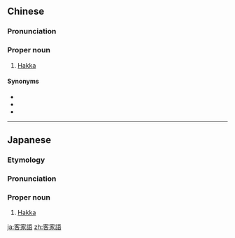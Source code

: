 {{also|客家语}}
==Chinese==
{{zh-forms|s=客家语|type=21}}

===Pronunciation===
{{zh-pron
|m=Kèjiāyǔ
|c=haak3 gaa1 jyu5
|h=pfs=Hak-kâ-ngî
|md=káh-gă-ngṳ̄
|mn=Kheh-ka-gí/Kheh-ka-gú
|cat=n
}}

===Proper noun===
{{zh-propn}}

# [[Hakka]]

====Synonyms====
* {{zh-l|客家話}}
* {{zh-l|客語}}
* {{zh-l|客話}}

----

==Japanese==
{{wikipedia|lang=ja}}
{{ja-kanjitab|はっ|か|ご|yomi=irr}}

===Etymology===
{{suf|ja|客家|語|tr1=Hakka|t1=[[Hakka]]s|tr2=go|t2=[[language]]|sort=はっかご}}

===Pronunciation===
{{ja-pron|ハッカご|y=i}}

===Proper noun===
{{ja-pos|proper|ハッカご}}

# [[Hakka]]

{{C|ja|Languages|sort=はっかご}}
[[ja:客家語]]
[[zh:客家語]]